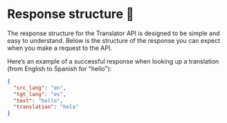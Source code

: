 # Response structure 📰
The response structure for the Translator API is designed to be simple and easy to understand. Below is the structure of the response you can expect when you make a request to the API.

Here’s an example of a successful response when looking up a translation (from English to Spanish for "hello"):

```json copy
{
  "src_lang": "en",
  "tgt_lang": "es",
  "text": "hello",
  "translation": "hola"
}
```